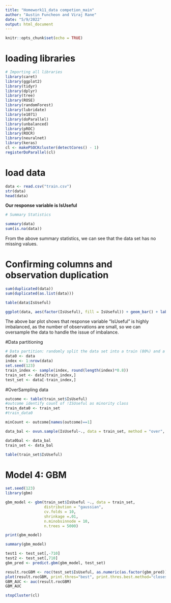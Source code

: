 ```yaml
---
title: "Homework11_data competion_main"
author: "Austin Funcheon and Viraj Rane"
date: "5/9/2022"
output: html_document
---
```


```r
knitr::opts_chunk$set(echo = TRUE)
```

# loading libraries
```r
# Importing all libraries
library(caret)
library(ggplot2)
library(tidyr)
library(dplyr)
library(tree)
library(ROSE)
library(randomForest)
library(lubridate)
library(e1071)
library(doParallel)
library(unbalanced)
library(pROC)
library(ROCR)
library(neuralnet)
library(keras)
cl <- makePSOCKcluster(detectCores() - 1)
registerDoParallel(cl)
```

# load data
```r
data <- read.csv("train.csv")
str(data)
head(data)
```

**Our response variable is IsUseful**

```r
# Summary Statistics

summary(data)
sum(is.na(data))
```

From the above summary statistics, we can see that the data set has no missing values.

# Confirming columns and observation duplication
```r
sum(duplicated(data))
sum(duplicated(as.list(data)))
```

```r
table(data$IsUseful)
```

```r
ggplot(data, aes(factor(IsUseful), fill = IsUseful)) + geom_bar() + labs(x = "Is Useful")
```

The above bar plot shows that response variable "IsUseful" is highly imbalanced, as the number of observations are small, so we can oversample the data to handle the issue of imbalance.

#Data partitioning

```r
# Data partition: randomly split the data set into a train (80%) and a test set (20%)
data0 <- data
index <- 1:nrow(data)
set.seed(123)
train_index <- sample(index, round(length(index)*0.8))
train_set <- data[train_index,]
test_set <- data[-train_index,]
```


#OverSampling data

```r
outcome <- table(train_set$IsUseful)
#outcome identify count of !ISUseful as minority class
train_data0 <- train_set
#train_data0

minCount <- outcome[names(outcome)==1]

data_bal <- ovun.sample(IsUseful~., data = train_set, method = "over", N = minCount*2)$data

data0bal <- data_bal
train_set <- data_bal

table(train_set$IsUseful)
```

# Model 4: GBM

```r
set.seed(123)
library(gbm)

gbm_model <- gbm(train_set$IsUseful ~., data = train_set,
                 distribution = "gaussian",
                 cv.folds = 10,
                 shrinkage =.01,
                 n.minobsinnode = 10,
                 n.trees = 5000)

print(gbm_model)

```


```r
summary(gbm_model)
```


```r
test1 <- test_set[,-710]
test2 <- test_set[,710]
gbm_pred <- predict.gbm(gbm_model, test_set)

result.rocGBM <- roc(test_set$IsUseful, as.numeric(as.factor(gbm_pred)))
plot(result.rocGBM, print.thres="best", print.thres.best.method="closest.topleft", print.auc=TRUE)
GBM_AUC <- auc(result.rocGBM)
GBM_AUC
```

```r
stopCluster(cl)
```